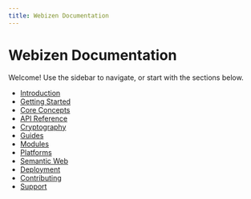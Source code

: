 ```yaml
---
title: Webizen Documentation
---
```


# Webizen Documentation

Welcome! Use the sidebar to navigate, or start with the sections below.

- [Introduction](/introduction/overview)
- [Getting Started](/getting-started/installation)
- [Core Concepts](/core-concepts/architecture)
- [API Reference](/api-reference/webizen-api)
- [Cryptography](/cryptography/specification)
- [Guides](/guides/creating-a-module)
- [Modules](/modules/access)
- [Platforms](/platforms/overview)
- [Semantic Web](/semantic-web/odrl)
- [Deployment](/deployment/docs-setup)
- [Contributing](/contributing/guidelines)
- [Support](/support/troubleshooting)
